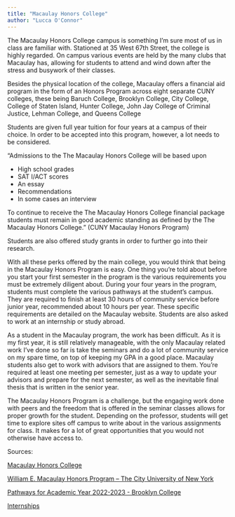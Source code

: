 ```yaml
---
title: "Macaulay Honors College"
author: "Lucca O'Connor"
---
```


The Macaulay Honors College campus is something I’m sure most of us in class are familiar with. Stationed at 35 West 67th Street, the college is highly regarded. On campus various events are held by the many clubs that Macaulay has, allowing for students to attend and wind down after the stress and busywork of their classes.

Besides the physical location of the college, Macaulay offers a financial aid program in the form of an Honors Program across eight separate CUNY colleges, these being Baruch College, Brooklyn College, City College, College of Staten Island, Hunter College, John Jay College of Criminal Justice, Lehman College, and Queens College

Students are given full year tuition for four years at a campus of their choice. In order to be accepted into this program, however, a lot needs to be considered.

“Admissions to the The Macaulay Honors College will be based upon

- High school grades
- SAT I/ACT scores
- An essay
- Recommendations
- In some cases an interview

To continue to receive the The Macaulay Honors College financial package students must remain in good academic standing as defined by the The Macaulay Honors College.” (CUNY Macaulay Honors Program)

Students are also offered study grants in order to further go into their research.

With all these perks offered by the main college, you would think that being in the Macaulay Honors Program is easy. One thing you’re told about before you start your first semester in the program is the various requirements you must be extremely diligent about. During your four years in the program, students must complete the various pathways at the student’s campus.  They are required to finish at least 30 hours of community service before junior year, recommended about 10 hours per year.  These specific requirements are detailed on the Macaulay website.  Students are also asked to work at an internship or study abroad. 

As a student in the Macaulay program, the work has been difficult.  As it is my first year, it is still relatively manageable, with the only Macaulay related work I’ve done so far is take the seminars and do a lot of community service on my spare time, on top of keeping my GPA in a good place.  Macaulay students also get to work with advisors that are assigned to them.  You’re required at least one meeting per semester, just as a way to update your advisors and prepare for the next semester, as well as the inevitable final thesis that is written in the senior year.

The Macaulay Honors Program is a challenge, but the engaging work done with peers and the freedom that is offered in the seminar classes allows for proper growth for the student.  Depending on the professor, students will get time to explore sites off campus to write about in the various assignments for class. It makes for a lot of great opportunities that you would not otherwise have access to.

Sources:

[Macaulay Honors College](https://macaulay.cuny.edu/)

[William E. Macaulay Honors Program  –  The City University of New York](https://www.cuny.edu/financial-aid/scholarships/william-e-macaulay-honors-program/)

[Pathways for Academic Year 2022-2023 - Brooklyn College](https://www.brooklyn.edu/caass/pathways/2022-2023/)

[](https://macaulay.cuny.edu/student-life/community-service/community-service-requirements-and-policies/)

[Internships](https://macaulay.cuny.edu/after-macaulay/career-development/internships/)
